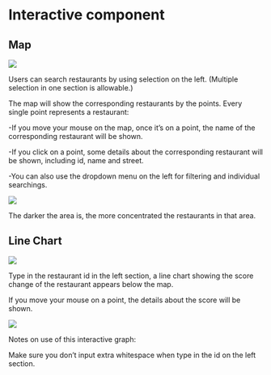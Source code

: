# Interactive component

## Map

![](docs/Images/Image_1.png)

Users can search restaurants by using selection on the left. (Multiple selection in one section is allowable.)

The map will show the corresponding restaurants by the points. Every single point represents a restaurant:

-If you move your mouse on the map, once it’s on a point, the name of the corresponding restaurant will be shown.

-If you click on a point, some details about the corresponding restaurant will be shown, including id, name and street.

-You can also use the dropdown menu on the left for filtering and individual searchings.

![](docs/Images/Image_2.png)

The darker the area is, the more concentrated the restaurants in that area.



## Line Chart

![](docs/Images/Image_3.png)

Type in the restaurant id in the left section, a line chart showing the score change of the restaurant appears below the map.

If you move your mouse on a point, the details about the score will be shown.

![](docs/Images/Image_4.png)

Notes on use of this interactive graph:

Make sure you don’t input extra whitespace when type in the id on the left section.
